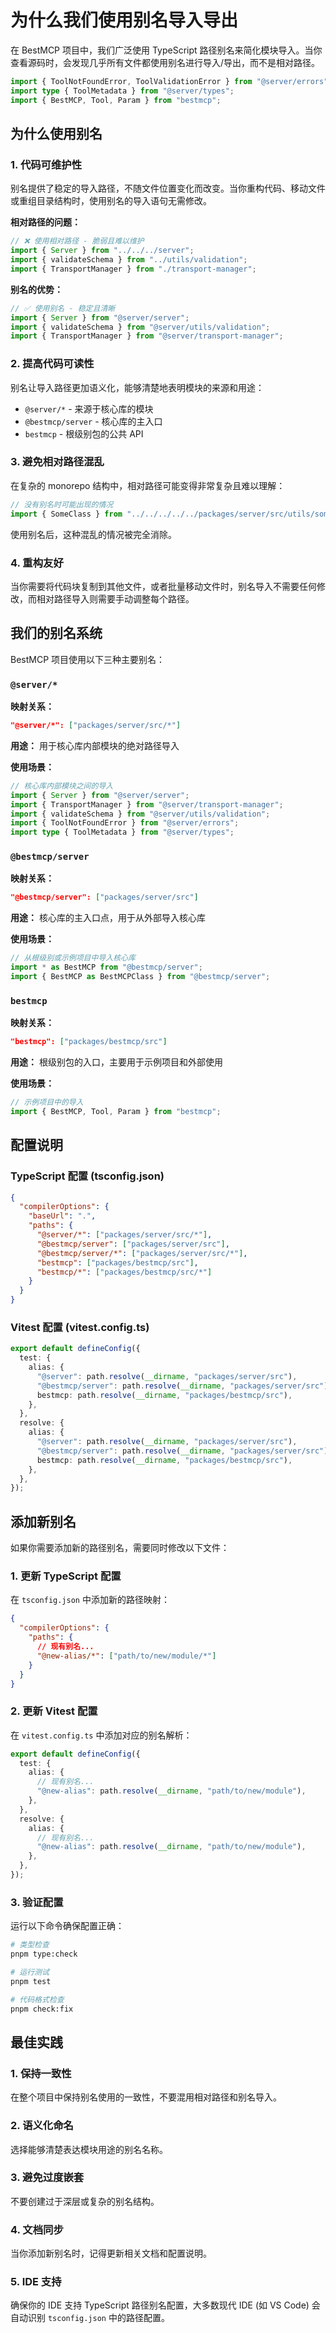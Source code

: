 # 为什么我们使用别名导入导出

在 BestMCP 项目中，我们广泛使用 TypeScript 路径别名来简化模块导入。当你查看源码时，会发现几乎所有文件都使用别名进行导入/导出，而不是相对路径。

```ts
import { ToolNotFoundError, ToolValidationError } from "@server/errors";
import type { ToolMetadata } from "@server/types";
import { BestMCP, Tool, Param } from "bestmcp";
```

## 为什么使用别名

### 1. **代码可维护性**

别名提供了稳定的导入路径，不随文件位置变化而改变。当你重构代码、移动文件或重组目录结构时，使用别名的导入语句无需修改。

**相对路径的问题：**
```ts
// ❌ 使用相对路径 - 脆弱且难以维护
import { Server } from "../../../server";
import { validateSchema } from "../utils/validation";
import { TransportManager } from "./transport-manager";
```

**别名的优势：**
```ts
// ✅ 使用别名 - 稳定且清晰
import { Server } from "@server/server";
import { validateSchema } from "@server/utils/validation";
import { TransportManager } from "@server/transport-manager";
```

### 2. **提高代码可读性**

别名让导入路径更加语义化，能够清楚地表明模块的来源和用途：

- `@server/*` - 来源于核心库的模块
- `@bestmcp/server` - 核心库的主入口
- `bestmcp` - 根级别包的公共 API

### 3. **避免相对路径混乱**

在复杂的 monorepo 结构中，相对路径可能变得非常复杂且难以理解：

```ts
// 没有别名时可能出现的情况
import { SomeClass } from "../../../../../packages/server/src/utils/some-class";
```

使用别名后，这种混乱的情况被完全消除。

### 4. **重构友好**

当你需要将代码块复制到其他文件，或者批量移动文件时，别名导入不需要任何修改，而相对路径导入则需要手动调整每个路径。

## 我们的别名系统

BestMCP 项目使用以下三种主要别名：

### `@server/*`

**映射关系：**
```json
"@server/*": ["packages/server/src/*"]
```

**用途：** 用于核心库内部模块的绝对路径导入

**使用场景：**
```ts
// 核心库内部模块之间的导入
import { Server } from "@server/server";
import { TransportManager } from "@server/transport-manager";
import { validateSchema } from "@server/utils/validation";
import { ToolNotFoundError } from "@server/errors";
import type { ToolMetadata } from "@server/types";
```

### `@bestmcp/server`

**映射关系：**
```json
"@bestmcp/server": ["packages/server/src"]
```

**用途：** 核心库的主入口点，用于从外部导入核心库

**使用场景：**
```ts
// 从根级别或示例项目中导入核心库
import * as BestMCP from "@bestmcp/server";
import { BestMCP as BestMCPClass } from "@bestmcp/server";
```

### `bestmcp`

**映射关系：**
```json
"bestmcp": ["packages/bestmcp/src"]
```

**用途：** 根级别包的入口，主要用于示例项目和外部使用

**使用场景：**
```ts
// 示例项目中的导入
import { BestMCP, Tool, Param } from "bestmcp";
```

## 配置说明

### TypeScript 配置 (tsconfig.json)

```json
{
  "compilerOptions": {
    "baseUrl": ".",
    "paths": {
      "@server/*": ["packages/server/src/*"],
      "@bestmcp/server": ["packages/server/src"],
      "@bestmcp/server/*": ["packages/server/src/*"],
      "bestmcp": ["packages/bestmcp/src"],
      "bestmcp/*": ["packages/bestmcp/src/*"]
    }
  }
}
```

### Vitest 配置 (vitest.config.ts)

```typescript
export default defineConfig({
  test: {
    alias: {
      "@server": path.resolve(__dirname, "packages/server/src"),
      "@bestmcp/server": path.resolve(__dirname, "packages/server/src"),
      bestmcp: path.resolve(__dirname, "packages/bestmcp/src"),
    },
  },
  resolve: {
    alias: {
      "@server": path.resolve(__dirname, "packages/server/src"),
      "@bestmcp/server": path.resolve(__dirname, "packages/server/src"),
      bestmcp: path.resolve(__dirname, "packages/bestmcp/src"),
    },
  },
});
```

## 添加新别名

如果你需要添加新的路径别名，需要同时修改以下文件：

### 1. 更新 TypeScript 配置

在 `tsconfig.json` 中添加新的路径映射：

```json
{
  "compilerOptions": {
    "paths": {
      // 现有别名...
      "@new-alias/*": ["path/to/new/module/*"]
    }
  }
}
```

### 2. 更新 Vitest 配置

在 `vitest.config.ts` 中添加对应的别名解析：

```typescript
export default defineConfig({
  test: {
    alias: {
      // 现有别名...
      "@new-alias": path.resolve(__dirname, "path/to/new/module"),
    },
  },
  resolve: {
    alias: {
      // 现有别名...
      "@new-alias": path.resolve(__dirname, "path/to/new/module"),
    },
  },
});
```

### 3. 验证配置

运行以下命令确保配置正确：

```bash
# 类型检查
pnpm type:check

# 运行测试
pnpm test

# 代码格式检查
pnpm check:fix
```

## 最佳实践

### 1. **保持一致性**

在整个项目中保持别名使用的一致性，不要混用相对路径和别名导入。

### 2. **语义化命名**

选择能够清楚表达模块用途的别名名称。

### 3. **避免过度嵌套**

不要创建过于深层或复杂的别名结构。

### 4. **文档同步**

当你添加新别名时，记得更新相关文档和配置说明。

### 5. **IDE 支持**

确保你的 IDE 支持 TypeScript 路径别名配置，大多数现代 IDE (如 VS Code) 会自动识别 `tsconfig.json` 中的路径配置。
